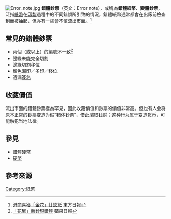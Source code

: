 [[File:Error_note.jpg|thumb]]
'''錯體鈔票'''（英文：Error note），或稱為'''錯體紙幣'''、'''變體鈔票'''，泛指[[紙幣|紙幣]]在[[印製|印製]]過程中的不同錯誤所引致的情況，錯體紙幣通常都會在出廠前檢查到而被抽起，但亦有一些會不慎流出市面。<ref>[http://orientaldaily.on.cc/cnt/news/20130622/00176_064.html 港商喜獲「金花」廿蚊紙] {{Wayback|url=http://orientaldaily.on.cc/cnt/news/20130622/00176_064.html |date=20190609170710 }}東方日報</ref>

== 常見的錯體鈔票 ==
*兩個（或以上）的編號不一致<ref>[http://hk.apple.nextmedia.com/news/art/20030616/3355177 「花蟹」新鈔現錯體] {{Wayback|url=http://hk.apple.nextmedia.com/news/art/20030616/3355177 |date=20160305012055 }}蘋果日報</ref>
*邊緣未能完全切割
*邊緣切割移位
*顏色漏印／多印／移位
*遺漏[[簽名|簽名]]

== 收藏價值 ==
流出市面的錯體鈔票極為罕見，因此收藏價值和鈔票的價值非常高。但也有人会将原本正常的钞票变造为假“错体钞票”，借此骗取钱财；这种行为属于变造货币，可能触犯当地法律。

== 參見 ==
*[[錯體硬幣|錯體硬幣]]
*[[硬幣|硬幣]]

==參考來源==
{{reflist}}

[[Category:紙幣|Category:紙幣]]